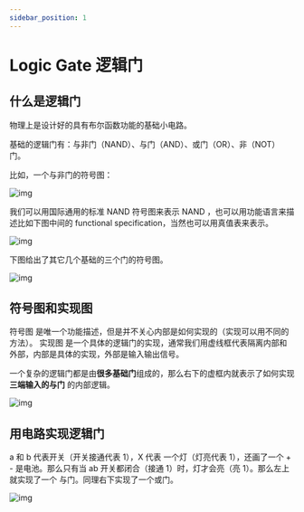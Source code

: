```yaml
---
sidebar_position: 1
---
```


# Logic Gate 逻辑门

## 什么是逻辑门

物理上是设计好的具有布尔函数功能的基础小电路。

基础的逻辑门有：与非门（NAND）、与门（AND）、或门（OR）、非（NOT）门。

比如，一个与非门的符号图：

![img](https://tomorrow0w0.gitbooks.io/nand2tetris-homework/content/assets/Nand1.jpg)

我们可以用国际通用的标准 NAND 符号图来表示 NAND ，也可以用功能语言来描述比如下图中间的 functional specification，当然也可以用真值表来表示。

![img](https://files.catbox.moe/lo2vjo.png)

下图给出了其它几个基础的三个门的符号图。

![img](https://files.catbox.moe/3c89k2.png)

## 符号图和实现图

符号图 是唯一个功能描述，但是并不关心内部是如何实现的（实现可以用不同的方法）。
实现图 是一个具体的逻辑门的实现，通常我们用虚线框代表隔离内部和外部，内部是具体的实现，外部是输入输出信号。

一个复杂的逻辑门都是由**很多基础门**组成的，那么右下的虚框内就表示了如何实现 **三端输入的与门** 的内部逻辑。

![img](https://files.catbox.moe/r44sge.png)

## 用电路实现逻辑门

a 和 b 代表开关（开关接通代表 1），X 代表 一个灯（灯亮代表 1），还画了一个 + - 是电池。那么只有当 ab 开关都闭合（接通 1）时，灯才会亮（亮 1）。那么左上就实现了一个 与门。同理右下实现了一个或门。

![img](https://files.catbox.moe/svkaef.png)